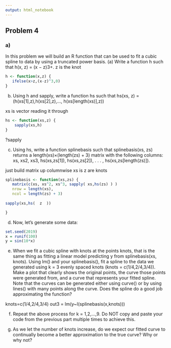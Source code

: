 ```yaml
---
output: html_notebook
---
```


## Problem 4



### a)

In this problem we will build an R function that can be used to fit a cubic spline to data by using a truncated power basis.
(a) Write a function h such that h(x, z) = (x − z)3+.
z is the knot

```r
h <- function(x,z) {
   ifelse(x>z,(x-z)^3,0)
}
```

(b) Using h and sapply, write a function hs such that hs(xs, z) =
       (h(xs[1],z),h(xs[2],z),..., h(xs[length(xs)],z))

xs is vector reading it through

```r
hs <- function(xs,z) {
    sapply(xs,h)
}
```
?sapply

(c) Using hs, write a function splinebasis such that splinebasis(xs, zs) returns a length(xs)×(length(zs) + 3) matrix with the following columns:
xs, xs2, xs3, hs(xs,zs[1]), hs(xs,zs[2]), . . . , hs(xs,zs[length(zs)]).

just build matrix up columnwise
xs is 
z are knots


```r
splinebasis <- function(xs,zs) {
   matrix(c(xs, xs^2, xs^3, sapply( xs,hs(zs) ) )
   nrow = length(xs),
   ncol = length(zs) + 3)
  
sapply(xs,hs(  z  ))

}
```


(d) Now, let’s generate some data:

```r
set.seed(2019)
x = runif(100)
y = sin(10*x)
```

(e) When we fit a cubic spline with knots at the points knots, that is the same thing as fitting a linear model predicting y from splinebasis(xs, knots). Using lm() and your splinebasis(), fit a spline to the data we generated using k = 3 evenly spaced knots (knots = c(1/4,2/4,3/4)). Make a plot that clearly shows the original points, the curve those points were generated from, and a curve that represents your fitted spline. Note that the curves can be generated either using curve() or by using lines() with many points along the curve. Does the spline do a good job approximating the function?




knots=c(1/4,2/4,3/4)
out3 = lm(y~I(splinebasis(x,knots)))

(f) Repeat the above process for k = 1,2,...,9. Do NOT copy and paste your code from the previous part multiple times to achieve this.



(g) As we let the number of knots increase, do we expect our fitted curve to continually become a better approximation to the true curve? Why or why not?